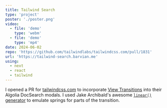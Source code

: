```yaml
---
title: Tailwind Search
type: 'project'
poster: './poster.png'
video:
  - file: 'demo'
    type: 'webm'
  - file: 'demo'
    type: 'mp4'
date: 2024-06-02
repo: 'https://github.com/tailwindlabs/tailwindcss.com/pull/1831'
url: 'https://tailwind-search.barvian.me'
using:
  - next
  - react
  - tailwind
---
```


I opened a PR for [tailwindcss.com](https://tailwindcss.com) to incorporate [View Transitions](https://developer.mozilla.org/en-US/docs/Web/API/View_Transitions_API)
into their Algolia DocSearch modals. I used Jake Archibald's awesome [`linear()` generator](https://linear-easing-generator.netlify.app/) to emulate springs for
parts of the transition.
